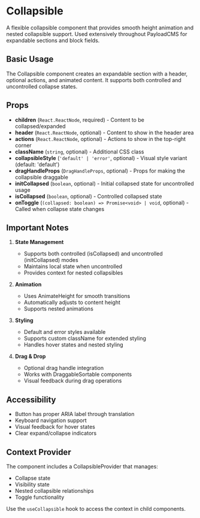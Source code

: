 # Collapsible

A flexible collapsible component that provides smooth height animation and nested collapsible support. Used extensively throughout PayloadCMS for expandable sections and block fields.

## Basic Usage

The Collapsible component creates an expandable section with a header, optional actions, and animated content. It supports both controlled and uncontrolled collapse states.

## Props

- **children** (`React.ReactNode`, required) - Content to be collapsed/expanded
- **header** (`React.ReactNode`, optional) - Content to show in the header area
- **actions** (`React.ReactNode`, optional) - Actions to show in the top-right corner
- **className** (`string`, optional) - Additional CSS class
- **collapsibleStyle** (`'default' | 'error'`, optional) - Visual style variant (default: 'default')
- **dragHandleProps** (`DragHandleProps`, optional) - Props for making the collapsible draggable
- **initCollapsed** (`boolean`, optional) - Initial collapsed state for uncontrolled usage
- **isCollapsed** (`boolean`, optional) - Controlled collapsed state
- **onToggle** (`(collapsed: boolean) => Promise<void> | void`, optional) - Called when collapse state changes

## Important Notes

1. **State Management**

   - Supports both controlled (isCollapsed) and uncontrolled (initCollapsed) modes
   - Maintains local state when uncontrolled
   - Provides context for nested collapsibles

2. **Animation**

   - Uses AnimateHeight for smooth transitions
   - Automatically adjusts to content height
   - Supports nested animations

3. **Styling**

   - Default and error styles available
   - Supports custom className for extended styling
   - Handles hover states and nested styling

4. **Drag & Drop**
   - Optional drag handle integration
   - Works with DraggableSortable components
   - Visual feedback during drag operations

## Accessibility

- Button has proper ARIA label through translation
- Keyboard navigation support
- Visual feedback for hover states
- Clear expand/collapse indicators

## Context Provider

The component includes a CollapsibleProvider that manages:

- Collapse state
- Visibility state
- Nested collapsible relationships
- Toggle functionality

Use the `useCollapsible` hook to access the context in child components.
